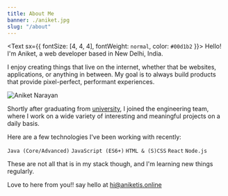 ```yaml
---
title: About Me
banner: ./aniket.jpg
slug: "/about"
---
```

<Text sx={{ fontSize: [4, 4, 4], fontWeight: `normal`, color: `#00d1b2` }}>
  Hello! I'm Aniket, a web developer based in New Delhi, India.
</Text>

I enjoy creating things that live on the internet, whether that be websites, applications, or anything in between. My goal is to always build products that provide pixel-perfect, performant experiences.

![Aniket Narayan](./aniket.jpg)

Shortly after graduating from [university](https://aktu.ac.in/), I joined the engineering team, where I work on a wide variety of interesting and meaningful projects on a daily basis.

Here are a few technologies I've been working with recently:

 `Java (Core/Advanced)`
 `JavaScript (ES6+)`
 `HTML & (S)CSS`
 `React`
 `Node.js` 

These are not all that is in my stack though, and I'm learning new things regularly.


Love to here from you!! say hello at [hi@aniketis.online](mailto:)